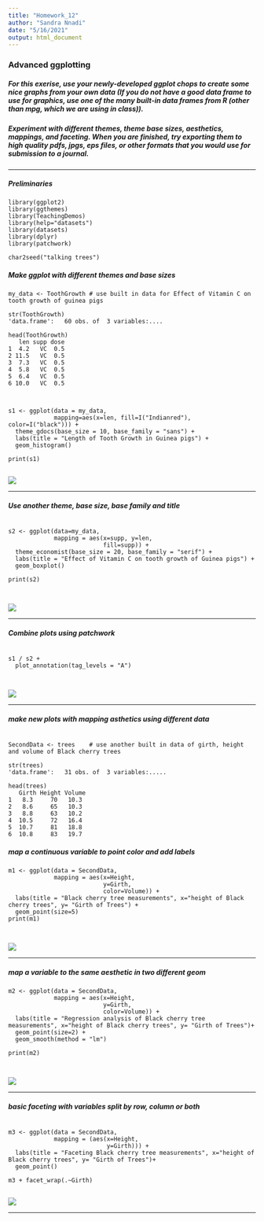 ```yaml
---
title: "Homework_12"
author: "Sandra Nnadi"
date: "5/16/2021"
output: html_document
---
```


### Advanced ggplotting

##### For this exerise, use your newly-developed ggplot chops to create some nice graphs from your own data (If you do not have a good data frame to use for graphics, use one of the many built-in data frames from R (other than mpg, which we are using in class)). 

##### Experiment with different themes, theme base sizes, aesthetics, mappings, and faceting. When you are finished, try exporting them to high quality pdfs, jpgs, eps files, or other formats that you would use for submission to a journal.

------------------------------------------------------------------------------------------------------

##### Preliminaries

```
library(ggplot2)
library(ggthemes)
library(TeachingDemos)
library(help="datasets")
library(datasets)
library(dplyr)
library(patchwork)
 
char2seed("talking trees")

```


##### Make ggplot with different themes and base sizes

```
my_data <- ToothGrowth # use built in data for Effect of Vitamin C on tooth growth of guinea pigs

str(ToothGrowth)
'data.frame':	60 obs. of  3 variables:....

head(ToothGrowth)
   len supp dose
1  4.2   VC  0.5
2 11.5   VC  0.5
3  7.3   VC  0.5
4  5.8   VC  0.5
5  6.4   VC  0.5
6 10.0   VC  0.5



s1 <- ggplot(data = my_data,
             mapping=aes(x=len, fill=I("Indianred"), color=I("black"))) +
  theme_gdocs(base_size = 10, base_family = "sans") +
  labs(title = "Length of Tooth Growth in Guinea pigs") +
  geom_histogram() 
  
print(s1)


```

![](ToothGrowthLen.png)

---------------------------------------------------------------------------------------------------------



##### Use another theme, base size, base family and title

```

s2 <- ggplot(data=my_data,
             mapping = aes(x=supp, y=len,
                           fill=supp)) +
  theme_economist(base_size = 20, base_family = "serif") +
  labs(title = "Effect of Vitamin C on tooth growth of Guinea pigs") +
  geom_boxplot() 
  
print(s2)



```
![](ToothGrowthBoxPlot.png)


------------------------------------------------------------------------------------------------------



##### Combine plots using patchwork

```

s1 / s2 + 
  plot_annotation(tag_levels = "A")
  


```

![](PatchworkPlot.png)

------------------------------------------------------------------------------------------------------



##### make new plots with mapping asthetics using different data

```

SecondData <- trees    # use another built in data of girth, height and volume of Black cherry trees

str(trees)
'data.frame':	31 obs. of  3 variables:.....

head(trees)
   Girth Height Volume
1   8.3     70   10.3
2   8.6     65   10.3
3   8.8     63   10.2
4  10.5     72   16.4
5  10.7     81   18.8
6  10.8     83   19.7

```

##### map a continuous variable to point color and add labels

```
m1 <- ggplot(data = SecondData,
             mapping = aes(x=Height,
                           y=Girth,
                           color=Volume)) + 
  labs(title = "Black cherry tree measurements", x="height of Black cherry trees", y= "Girth of Trees") +
  geom_point(size=5)
print(m1)



```


![](TreeMeasure.png)

------------------------------------------------------------------------------------------------------



##### map a variable to the same aesthetic in two different geom

```
m2 <- ggplot(data = SecondData,
             mapping = aes(x=Height,
                           y=Girth,
                           color=Volume)) +
  labs(title = "Regression analysis of Black cherry tree measurements", x="height of Black cherry trees", y= "Girth of Trees")+
  geom_point(size=2) +
  geom_smooth(method = "lm")
  
print(m2)



```

![](TreesRegPlot.png)


------------------------------------------------------------------------------------------------------



##### basic faceting with variables split by row, column or both

```

m3 <- ggplot(data = SecondData,
             mapping = (aes(x=Height,
                            y=Girth))) +
  labs(title = "Faceting Black cherry tree measurements", x="height of Black cherry trees", y= "Girth of Trees")+
  geom_point()

m3 + facet_wrap(.~Girth)


```

![](FacetingTreeMeasr.png)


------------------------------------------------------------------------------------------------------